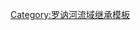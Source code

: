 {{PRhône}}<includeonly>[[Category:罗讷河支流|{{PAGENAME}}]]</includeonly><noinclude>[[Category:罗讷河流域继承模板]]</noinclude>